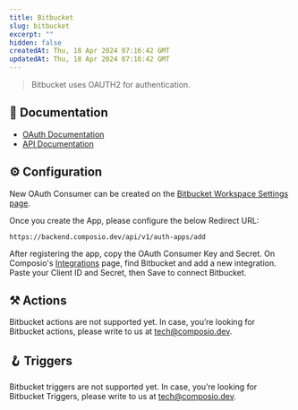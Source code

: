 ```yaml
---
title: Bitbucket
slug: bitbucket
excerpt: ""
hidden: false
createdAt: Thu, 18 Apr 2024 07:16:42 GMT
updatedAt: Thu, 18 Apr 2024 07:16:42 GMT
--- 
```

> Bitbucket uses OAUTH2 for authentication.
## 📔 Documentation

- [OAuth Documentation](https://support.atlassian.com/bitbucket-cloud/docs/use-oauth-on-bitbucket-cloud/)
- [API Documentation](https://developer.atlassian.com/bitbucket/api/2/reference/)

## ⚙️ Configuration

<Tip>New OAuth Consumer can be created on the [Bitbucket Workspace Settings page](https://bitbucket.org/testworkcomp/workspace/settings/api).</Tip>

Once you create the App, please configure the below Redirect URL:


```
https://backend.composio.dev/api/v1/auth-apps/add
```

After registering the app, copy the OAuth Consumer Key and Secret. On Composio's [Integrations](https://app.composio.dev/apps) page, find Bitbucket and add a new integration. Paste your Client ID and Secret, then Save to connect Bitbucket.


## ⚒️ Actions

Bitbucket actions are not supported yet. In case, you’re looking for Bitbucket actions, please write to us at tech@composio.dev.

## 🪝 Triggers

Bitbucket triggers are not supported yet. In case, you’re looking for Bitbucket Triggers, please write to us at tech@composio.dev.
